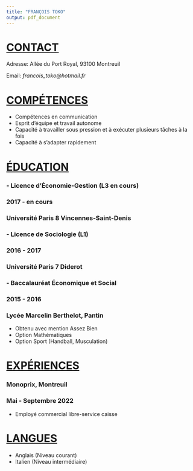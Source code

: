 ```yaml
---
title: "FRANÇOIS TOKO"
output: pdf_document
---
```


# [CONTACT]{.underline}

Adresse: Allée du Port Royal, 93100 Montreuil

Email: *francois_toko\@hotmail.fr*

# [COMPÉTENCES]{.underline}

* Compétences en communication 
* Esprit d'équipe et travail autonome
* Capacité à travailler sous pression et à exécuter plusieurs tâches à la fois
* Capacité à s'adapter rapidement

# [ÉDUCATION]{.underline}

### **- Licence d'Économie-Gestion (L3 en cours)**

### **2017 - en cours**

### Université Paris 8 Vincennes-Saint-Denis

### - Licence de Sociologie (L1)

### **2016 - 2017**

### Université Paris 7 Diderot

### - Baccalauréat Économique et Social

### **2015 - 2016**

### Lycée Marcelin Berthelot, Pantin

* Obtenu avec mention Assez Bien
* Option Mathématiques
* Option Sport (Handball, Musculation)

# [EXPÉRIENCES]{.underline}

### Monoprix, Montreuil

### **Mai - Septembre 2022**

* Employé commercial libre-service caisse

# [LANGUES]{.underline}

* Anglais (Niveau courant)
* Italien (Niveau intermédiaire)
